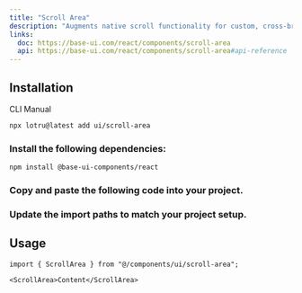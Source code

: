 ```yaml
---
title: "Scroll Area"
description: "Augments native scroll functionality for custom, cross-browser styling."
links:
  doc: https://base-ui.com/react/components/scroll-area
  api: https://base-ui.com/react/components/scroll-area#api-reference
---
```


<ComponentPreview id="examples/scroll-area-01" />

## Installation

<Tabs defaultValue="cli">

<TabsList>
  <TabsTrigger value="cli">CLI</TabsTrigger>
  <TabsTrigger value="manual">Manual</TabsTrigger>
  <TabsIndicator />
</TabsList>

<TabsContent value="cli">

```bash
npx lotru@latest add ui/scroll-area
```

</TabsContent>

<TabsContent value="manual">

<Steps>

### Install the following dependencies:

```bash
npm install @base-ui-components/react
```

### Copy and paste the following code into your project.

<ComponentSource id="ui/scroll-area" />

### Update the import paths to match your project setup.

</Steps>

</TabsContent>

</Tabs>

## Usage

```tsx
import { ScrollArea } from "@/components/ui/scroll-area";
```

```tsx
<ScrollArea>Content</ScrollArea>
```
